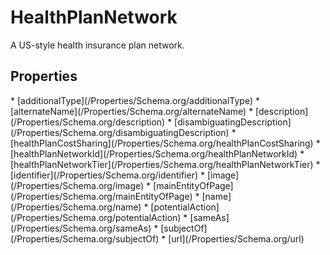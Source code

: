   
# HealthPlanNetwork

A US-style health insurance plan network.

## Properties

<Grid>
* [additionalType](/Properties/Schema.org/additionalType)
* [alternateName](/Properties/Schema.org/alternateName)
* [description](/Properties/Schema.org/description)
* [disambiguatingDescription](/Properties/Schema.org/disambiguatingDescription)
* [healthPlanCostSharing](/Properties/Schema.org/healthPlanCostSharing)
* [healthPlanNetworkId](/Properties/Schema.org/healthPlanNetworkId)
* [healthPlanNetworkTier](/Properties/Schema.org/healthPlanNetworkTier)
* [identifier](/Properties/Schema.org/identifier)
* [image](/Properties/Schema.org/image)
* [mainEntityOfPage](/Properties/Schema.org/mainEntityOfPage)
* [name](/Properties/Schema.org/name)
* [potentialAction](/Properties/Schema.org/potentialAction)
* [sameAs](/Properties/Schema.org/sameAs)
* [subjectOf](/Properties/Schema.org/subjectOf)
* [url](/Properties/Schema.org/url)
</Grid>

